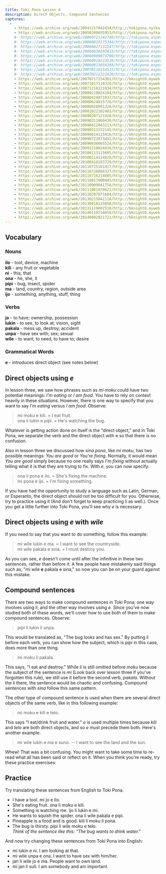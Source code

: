 ```yaml
---
title: Toki Pona Lesson 4
description: Direct Objects, Compound Sentences
captures:
  -
    - https://web.archive.org/web/20041217042434/http://tokipona.nytka.org:80/lesson/lesson4.html
    - https://web.archive.org/web/20050209035953/http://tokipona.nytka.org:80/lesson/lesson4.html
    #- https://web.archive.org/web/20060721142749/http://tokipona.esperanto-jeunes.org:80/lesson/lesson4.html
    #- https://web.archive.org/web/20060819175344/http://tokipona.esperanto-jeunes.org:80/lesson/lesson4.html
    #- https://web.archive.org/web/20060827131547/http://tokipona.esperanto-jeunes.org:80/lesson/lesson4.html
    #- https://web.archive.org/web/20060830203433/http://tokipona.esperanto-jeunes.org:80/lesson/lesson4.html
    #- https://web.archive.org/web/20060909073700/http://tokipona.esperanto-jeunes.org:80/lesson/lesson4.html
    #- https://web.archive.org/web/20060910223539/http://tokipona.esperanto-jeunes.org:80/lesson/lesson4.html
    #- https://web.archive.org/web/20060913034304/http://tokipona.esperanto-jeunes.org:80/lesson/lesson4.html
    #- https://web.archive.org/web/20070110154515/http://tokipona.esperanto-jeunes.org:80/lesson/lesson4.html
    #- https://web.archive.org/web/20070212222420/http://tokipona.esperanto-jeunes.org:80/lesson/lesson4.html
    - https://web.archive.org/web/20070717154301/http://bknight0.myweb.uga.edu:80/toki/lesson/lesson4.html
    - https://web.archive.org/web/20071017110320/http://bknight0.myweb.uga.edu:80/toki/lesson/lesson4.html
    - https://web.archive.org/web/20071218221034/http://bknight0.myweb.uga.edu:80/toki/lesson/lesson4.html
    - https://web.archive.org/web/20080218024104/http://bknight0.myweb.uga.edu:80/toki/lesson/lesson4.html
    - https://web.archive.org/web/20080424071037/http://bknight0.myweb.uga.edu:80/toki/lesson/lesson4.html
    - https://web.archive.org/web/20080624015726/http://bknight0.myweb.uga.edu:80/toki/lesson/lesson4.html
    - https://web.archive.org/web/20080820061220/http://bknight0.myweb.uga.edu:80/toki/lesson/lesson4.html
    - https://web.archive.org/web/20081022102403/http://bknight0.myweb.uga.edu:80/toki/lesson/lesson4.html
    - https://web.archive.org/web/20090207121920/http://bknight0.myweb.uga.edu:80/toki/lesson/lesson4.html
    - https://web.archive.org/web/20090311060430/http://bknight0.myweb.uga.edu:80/toki/lesson/lesson4.html
    - https://web.archive.org/web/20090412043213/http://bknight0.myweb.uga.edu:80/toki/lesson/lesson4.html
    - https://web.archive.org/web/20090512232145/http://bknight0.myweb.uga.edu:80/toki/lesson/lesson4.html
    - https://web.archive.org/web/20090614115816/http://bknight0.myweb.uga.edu:80/toki/lesson/lesson4.html
    - https://web.archive.org/web/20090722073452/http://bknight0.myweb.uga.edu:80/toki/lesson/lesson4.html
    - https://web.archive.org/web/20090830065524/http://bknight0.myweb.uga.edu:80/toki/lesson/lesson4.html
    - https://web.archive.org/web/20091210024838/http://bknight0.myweb.uga.edu:80/toki/lesson/lesson4.html
    - https://web.archive.org/web/20100113115605/http://bknight0.myweb.uga.edu:80/toki/lesson/lesson4.html
    - https://web.archive.org/web/20100214114028/http://bknight0.myweb.uga.edu:80/toki/lesson/lesson4.html
    - https://web.archive.org/web/20100418183729/http://bknight0.myweb.uga.edu:80/toki/lesson/lesson4.html
    - https://web.archive.org/web/20110725101417/http://bknight0.myweb.uga.edu:80/toki/lesson/lesson4.html
    - https://web.archive.org/web/20110720084327/http://bknight0.myweb.uga.edu:80/toki/lesson/lesson4.html
    - https://web.archive.org/web/20110716214805/http://bknight0.myweb.uga.edu:80/toki/lesson/lesson4.html
    - https://web.archive.org/web/20110817000845/http://bknight0.myweb.uga.edu:80/toki/lesson/lesson4.html
    - https://web.archive.org/web/20110909041758/http://bknight0.myweb.uga.edu:80/toki/lesson/lesson4.html
    - https://web.archive.org/web/20111001070622/http://bknight0.myweb.uga.edu:80/toki/lesson/lesson4.html
    - https://web.archive.org/web/20120207071604/http://bknight0.myweb.uga.edu:80/toki/lesson/lesson4.html
    - https://web.archive.org/web/20130215042110/http://bknight0.myweb.uga.edu:80/toki/lesson/lesson4.html
    - https://web.archive.org/web/20130418125050/http://bknight0.myweb.uga.edu:80/toki/lesson/lesson4.html
    - https://web.archive.org/web/20131119002510/http://bknight0.myweb.uga.edu:80/toki/lesson/lesson4.html
    - https://web.archive.org/web/20140118210850/http://bknight0.myweb.uga.edu:80/toki/lesson/lesson4.html
    - https://web.archive.org/web/20140602021721/http://bknight0.myweb.uga.edu:80/toki/lesson/lesson4.html
---
```

 

## Vocabulary
### Nouns 	
**ilo** - tool, device, machine  
**kili** - any fruit or vegetable  
**ni** - this, that  
**ona** - he, she, it  
**pipi** - bug, insect, spider  
**ma** - land, country, region, outside area  
**ijo** - something, anything, stuff, thing

### Verbs
**jo** - to have; ownership, possession  
**lukin** - to see, to look at; vision, sight  
**pakala** - mess up, destroy; accident  
**unpa** - have sex with; sex; sexual  
**wile** - to want, to need, to have to; desire

### Grammatical Words
**e** - introduces direct object (see notes below)

 

## Direct objects using _e_
In lesson three, we saw how phrases such as _mi moku_ could have two potential meanings: _I'm eating_ or _I am food_. You have to rely on context heavily in these situations. However, there is one way to specify that you want to say _I'm eating_ versus _I am food_. Observe:

> mi moku e kili. = I eat fruit.  
> ona li lukin e pipi. = He's watching the bug.

Whatever is getting action done on itself is the "direct object," and in Toki Pona, we separate the verb and the direct object with e so that there is no confusion.

Also in lesson three we discussed how _sina pona_, like _mi moku_, has two possible meanings: _You are good_ or _You're fixing_. Normally, it would mean _You are good_ simply because no one really says _I'm fixing_ without actually telling what it is that they are trying to fix. With _e_, you can now specify:

> ona li pona e ilo. = She's fixing the machine.  
> mi pona e ijo. = I'm fixing something.

If you have had the opportunity to study a language such as Latin, German, or Esperanto, the direct object should not be too difficult for you. Otherwise, try to practice using it (And don't forget to keep practicing _li_ as well.). Once you get a little further into Toki Pona, you'll see why _e_ is necessary.

 

## Direct objects using _e_ with _wile_
If you need to say that you want to do something, follow this example:

> mi wile lukin e ma. = I want to see the countryside.  
> mi wile pakala e sina. = I must destroy you.

As you can see, _e_ doesn't come until after the infinitive in these two sentences, rather than before it. A few people have mistakenly said things such as, "mi wile **e** pakala e sina," so now you can be on your guard against this mistake.

 

## Compound sentences
There are two ways to make compound sentences in Toki Pona; one way involves using _li_, and the other way involves using _e_. Since you've now studied both of these words, we'll cover how to use both of them to make compound sentences. Observe:
> pipi li lukin li unpa.  

This would be translated as, "The bug looks and has sex." By putting _li_ before each verb, you can show how the subject, which is _pipi_ in this case, does more than one thing.
> mi moku li pakala.  

This says, "I eat and destroy." While _li_ is still omitted before _moku_ because the subject of the sentence is _mi_ (Look back over lesson three if you've forgotten this rule), we still use it before the second verb, _pakala_. Without the _li_ there, the sentence would be chaotic and confusing. Compound sentences with _sina_ follow this same pattern.

The other type of compound sentence is used when there are several direct objects of the same verb, like in this following example:
> mi moku e kili e telo.  

This says "I eat/drink fruit and water." _e_ is used multiple times because _kili_ and _telo_ are both direct objects, and so _e_ must precede them both. Here's another example:

> mi wile lukin e ma e suno. -- I want to see the land and the sun.  

Whew! That was a bit confusing. You might want to take some time to re-read what all has been said or reflect on it. When you think you're ready, try these practice exercises:

 

## Practice
Try translating these sentences from English to Toki Pona.


- I have a tool. <Spoiler>mi jo e ilo.</Spoiler>  
- She's eating fruit. <Spoiler>ona li moku e kili.</Spoiler>  
- Something is watching me. <Spoiler>ijo li lukin e mi.</Spoiler>  
- He wants to squish the spider. <Spoiler>ona li wile pakala e pipi.</Spoiler>  
- Pineapple is a food and is good. <Spoiler>kili li moku li pona.</Spoiler>  
- The bug is thirsty. <Spoiler>pipi li wile moku e telo.</Spoiler>  
*Think of the sentence like this: "The bug wants to drink water."*

And now try changing these sentences from Toki Pona into English:
- mi lukin e ni. <Spoiler> I am looking at that.</Spoiler>
- mi wile unpa e ona. <Spoiler> I want to have sex with him/her.</Spoiler>
- jan li wile jo e ma. <Spoiler> People want to own land.</Spoiler>
- mi jan li suli. <Spoiler> I am somebody and am important.</Spoiler>

